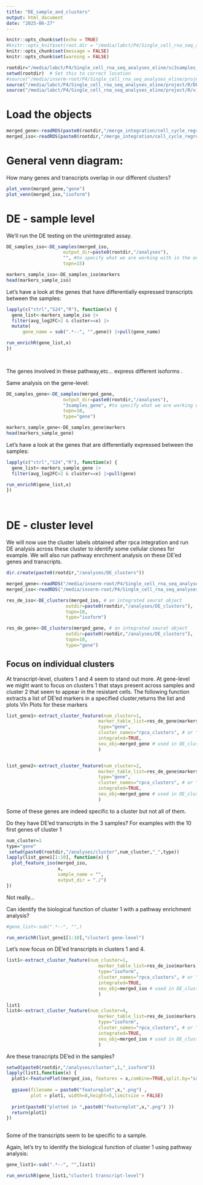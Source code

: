 ```yaml
---
title: "DE_sample_and_clusters"
output: html_document
date: "2025-06-27"
---
```


```r
knitr::opts_chunk$set(echo = TRUE)
#knitr::opts_knit$set(root.dir = "/media/labct/P4/Single_cell_rna_seq_analyses_eline/sc3samples_whitelist")
knitr::opts_chunk$set(message = FALSE)
knitr::opts_chunk$set(warning = FALSE)
```

```r
rootdir="/media/labct/P4/Single_cell_rna_seq_analyses_eline/sc3samples_whitelist"
setwd(rootdir)  # Set this to correct location
#source("/media/inserm-root/P4/Single_cell_rna_seq_analyses_eline/project/R/seurat_processing.R")
source("/media/labct/P4/Single_cell_rna_seq_analyses_eline/project/R/DE-analysis.R")
source("/media/labct/P4/Single_cell_rna_seq_analyses_eline/project/R/visualisation_tools_and_pathway_analysis.R")
```


# Load the objects 
```r
merged_gene<-readRDS(paste0(rootdir,"/merge_integration/cell_cycle_regression/regressed_obj_gene.rds"))
merged_iso<-readRDS(paste0(rootdir,"/merge_integration/cell_cycle_regression/regressed_obj_isoform.rds"))
```

# General venn diagram:
 How many genes and transcripts overlap in our different clusters?
 

```r
plot_venn(merged_gene,"gene")
plot_venn(merged_iso,"isoform")
```


# DE - sample level



We'll run the DE testing on the unintegrated assay. 

```r
DE_samples_iso<-DE_samples(merged_iso,
                     output_dir=paste0(rootdir,"/analyses"),
                     "", #to specify what we are working with in the output file name 
                     topn=15)

markers_sample_iso<-DE_samples_iso$markers
head(markers_sample_iso)
```

Let's have a look at the genes that have differentially expressed transcripts between the samples:
```r

lapply(c("ctrl","S24","R"), function(x) {
  gene_list<-markers_sample_iso |> 
  filter(avg_log2FC>2 & cluster==x) |> 
  mutate(
      gene_name = sub(".*--", "",gene)) |>pull(gene_name)

run_enrichR(gene_list,x)
})

  

```
The genes involved in these pathway,etc... express different isoforms .

Same analysis on the gene-level:
```r
DE_samples_gene<-DE_samples(merged_gene,
                     output_dir=paste0(rootdir,"/analyses"),
                     "3samples_gene", #to specify what we are working with in the output file name 
                     topn=10,
                     type="gene")

markers_sample_gene<-DE_samples_gene$markers
head(markers_sample_gene)
```

Let's have a look at the genes that are differentially expressed between the samples:
```r

lapply(c("ctrl","S24","R"), function(x) {
  gene_list<-markers_sample_gene |> 
  filter(avg_log2FC>2 & cluster==x) |>pull(gene)

run_enrichR(gene_list,x)
})

  

```

# DE - cluster level

We will now use the cluster labels obtained after rpca integration and run DE analysis across these cluster to identify some cellular clones for example. We will also run pathway enrchment analysis on these DE'ed genes and transcripts. 
```r
dir.create(paste0(rootdir,"/analyses/DE_clusters"))
```
```r
merged_gene<-readRDS("/media/inserm-root/P4/Single_cell_rna_seq_analyses_eline/sc3samples_whitelist/merge_integration/cell_cycle_regression/regressed_obj_gene_integrated.rds")
merged_iso<-readRDS("/media/inserm-root/P4/Single_cell_rna_seq_analyses_eline/sc3samples_whitelist/merge_integration/cell_cycle_regression/regressed_obj_isoform_integrated.rds")
```



```r
res_de_iso<-DE_clusters(merged_iso, # an integrated seurat object
                      outdir=paste0(rootdir,"/analyses/DE_clusters"),
                      topn=10,
                      type="isoform")


```


```r
res_de_gene<-DE_clusters(merged_gene, # an integrated seurat object
                      outdir=paste0(rootdir,"/analyses/DE_clusters"),
                      topn=10,
                      type="gene")

```
## Focus on individual clusters
At transcript-level, clusters 1 and 4 seem to stand out more. 
At gene-level we might want to focus on clusters 1 that stays present across samples and  cluster 2 that seem to appear in the resistant cells. The following function extracts a list of DE'ed markers in a specified cluster,returns the list and plots Vln Plots for these markers
```r
list_gene1<-extract_cluster_feature(num_cluster=1,
                                  marker_table_list=res_de_gene$markers, # the $markers output from DE_cluster()
                                  type="gene",
                                  cluster_names="rpca_clusters", # or "clusters" if the object is not integrated
                                  integrated=TRUE,
                                  seu_obj=merged_gene # used in DE_cluster()
                                  )


list_gene2<-extract_cluster_feature(num_cluster=2,
                                  marker_table_list=res_de_gene$markers, # the $markers output from DE_cluster()
                                  type="gene",
                                  cluster_names="rpca_clusters", # or "clusters" if the object is not integrated
                                  integrated=TRUE,
                                  seu_obj=merged_gene # used in DE_cluster()
                                  )
```


Some of these genes are indeed specific to a cluster but not all of them.

Do they have DE'ed transcripts in the 3 samples? For examples with the 10 first genes of cluster 1 

```r
num_cluster=1
type="gene"
 setwd(paste0(rootdir,"/analyses/cluster",num_cluster,"_",type))
lapply(list_gene1[1:10], function(x) {
  plot_feature_iso(merged_iso,
                   x,
                   sample_name = "",
                   output_dir = "./")
})

```
Not really...

Can identify the biological function of cluster 1 with a pathway enrichment analysis?

```r
#gene_list<-sub(".*--", "",)

run_enrichR(list_gene1[1:10],"cluster1 gene-level")
```


Let's now focus on DE'ed transcripts in clusters 1 and 4.
```r
list1<-extract_cluster_feature(num_cluster=1,
                                  marker_table_list=res_de_iso$markers, # the $markers output from DE_cluster()
                                  type="isoform",
                                  cluster_names="rpca_clusters", # or "clusters" if the object is not integrated
                                  integrated=TRUE,
                                  seu_obj=merged_iso # used in DE_cluster()
                                  )

list1
list4<-extract_cluster_feature(num_cluster=4,
                                  marker_table_list=res_de_iso$markers, # the $markers output from DE_cluster()
                                  type="isoform",
                                  cluster_names="rpca_clusters", # or "clusters" if the object is not integrated
                                  integrated=TRUE,
                                  seu_obj=merged_iso # used in DE_cluster()
                                  )


```
Are these transcripts DE'ed in the samples? 


```r
setwd(paste0(rootdir,"/analyses/cluster",1,"_isoform"))
lapply(list1,function(x) {
  plot1<-FeaturePlot(merged_iso, features = x,combine=TRUE,split.by="sample") +theme(strip.text = element_text(size = 1)) #+labs(title = paste0("Differential transcript expression per sample for ",gene))
  
  ggsave(filename = paste0("featureplot",x,".png") ,
         plot = plot1, width=8,height=5,limitsize = FALSE)
  
  print(paste0("plotted in ",paste0("featureplot",x,".png") ))
  return(plot1) 
})
  

```
Some of the transcripts seem to be specific to a sample. 

Again, let's try to identify the biological function of cluster 1 using pathway analysis:

```r
gene_list1<-sub(".*--", "",list1)

run_enrichR(gene_list1,"cluster1 transcript-level")
```

